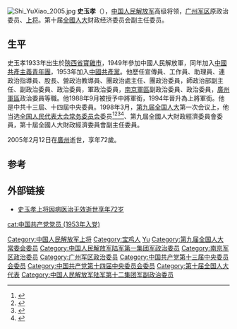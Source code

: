 {{Refimprove|time=2021-04-14T01:05:06+00:00}}
{{copyedit|time=2020-12-01}}
[[File:Shi_YuXiao_2005.jpg|right]]
'''史玉孝'''（{{bd|1933年4月||2005年|2月12日|catIdx=S史}}），[[中国人民解放军|中国人民解放军]]高级将领，[[广州军区|广州军区]]原政治委员、[[上将|上将]]。第十届[[全國人大|全國人大]]财政经济委员会副主任委员。

== 生平 ==

史玉孝1933年出生於[[陝西省|陝西省]][[寶雞市|寶雞市]]，1949年參加中國人民解放軍，同年加入[[中國共產主義青年團|中國共產主義青年團]]，1953年加入[[中國共產黨|中國共產黨]]。他歷任宣傳員、工作員、助理員、連政治指導員、股長、營政治教導員、團政治處主任、團政治委員，師政治部副主任、副政治委員、政治委員，軍政治委員，[[南京軍區|南京軍區]]副政治委員、政治委員，[[廣州軍區|廣州軍區]]政治委員等職。他1988年9月被授予中將軍銜，1994年晉升為上將軍銜。他是中共十三屆、十四屆中央委員。1998年3月，[[第九届全国人民代表大会|第九届全国人大]]第一次会议上，他当选[[全国人民代表大会常务委员会|全国人民代表大会常务委员会]]委员<ref>{{Cite book|title=新中国50年 中|last=韩泰华主编|publisher=北京：[[红旗出版社|红旗出版社]]|year=1999.11|isbn=7-5051-0423-3|pages=897}}</ref><ref>{{Cite book|title=第九届全国人民代表大会及其常务委员会会议大事记 1998．3-2003．2|last=全国人大常委会办公厅秘书一局编|publisher=北京：[[中国民主法制出版社|中国民主法制出版社]]|year=2004.01|isbn=7-80078-793-1|pages=405}}</ref><ref>{{Cite book|title=中华人民共和国年鉴 1998 总第18期|last=中华人民共和国年鉴编辑部编辑|publisher=[[中国年鉴社|中国年鉴社]]|year=1999.01|isbn=7-80056-903-9|pages=41}}</ref><ref>{{Cite book|title=中华人民共和国通鉴|last=龙德，蔡翔主编|publisher=沈阳：[[辽宁人民出版社|辽宁人民出版社]]|year=2000.12|isbn=7-205-04473-1|pages=1832}}</ref>、第九屆全國人大財政經濟委員會委員，第十屆全國人大財政經濟委員會副主任委員。

2005年2月12日在[[廣州|廣州]]逝世，享年72歲。

==参考==
{{reflist}}
== 外部链接 ==
*[https://web.archive.org/web/20080607021923/http://www.southcn.com/news/gdnews/nanyuedadi/200502210128.htm 史玉孝上将因病医治无效逝世享年72岁]
{{中国人民解放军上将/1994}}
{{DEFAULTSORT:shi yuxiao}}
[[Category:中国人民解放军上将|Category:中国人民解放军上将]]
[[Category:宝鸡人|Category:宝鸡人]]
[[Category:史姓|Yu]]
[[Category:第九届全国人大常委会委员|Category:第九届全国人大常委会委员]]
[[Category:中国人民解放军陆军第一集团军政治委员|Category:中国人民解放军陆军第一集团军政治委员]]
[[Category:南京军区政治委员|Category:南京军区政治委员]]
[[Category:广州军区政治委员|Category:广州军区政治委员]]
[[Category:中国共产党第十三届中央委员会委员|Category:中国共产党第十三届中央委员会委员]]
[[Category:中国共产党第十四届中央委员会委员|Category:中国共产党第十四届中央委员会委员]]
[[Category:第十届全国人大代表|Category:第十届全国人大代表]]
[[Category:中国人民解放军陆军第十二集团军副政治委员|Category:中国人民解放军陆军第十二集团军副政治委员]]
[[cat:中国共产党党员_(1953年入党)|cat:中国共产党党员 (1953年入党)]]